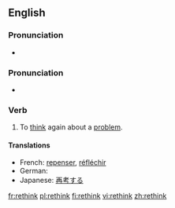 ==English==

===Pronunciation===
* {{audio|en-us-rethink.ogg|Audio (US)}}

===Pronunciation===
* {{IPA|/riː'θɪŋk/}}
*: {{rhymes|ɪŋk}}

===Verb===
{{en-verb|rethinks|rethinking|rethought|rethought}}

# To [[think]] again about a [[problem]].

====Translations====
* French: [[repenser]], [[réfléchir]]
* German: {{t+|de|überdenken}}
* Japanese: [[再考]]する

[[fr:rethink]]
[[pl:rethink]]
[[fi:rethink]]
[[vi:rethink]]
[[zh:rethink]]